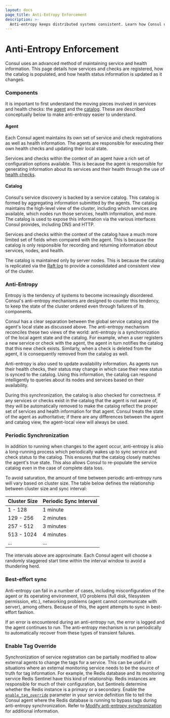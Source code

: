 ```yaml
---
layout: docs
page_title: Anti-Entropy Enforcement
description: >-
  Anti-entropy keeps distributed systems consistent. Learn how Consul uses an anti-entropy mechanism to periodically sync agent states with the service catalog to prevent the catalog from becoming stale.
---
```


# Anti-Entropy Enforcement

Consul uses an advanced method of maintaining service and health information.
This page details how services and checks are registered, how the catalog is
populated, and how health status information is updated as it changes.

### Components

It is important to first understand the moving pieces involved in services and
health checks: the [agent](#agent) and the [catalog](#catalog). These are
described conceptually below to make anti-entropy easier to understand.

#### Agent

Each Consul agent maintains its own set of service and check registrations as
well as health information. The agents are responsible for executing their own
health checks and updating their local state.

Services and checks within the context of an agent have a rich set of
configuration options available. This is because the agent is responsible for
generating information about its services and their health through the use of
[health checks](/consul/docs/services/usage/checks).

#### Catalog

Consul's service discovery is backed by a service catalog. This catalog is
formed by aggregating information submitted by the agents. The catalog maintains
the high-level view of the cluster, including which services are available,
which nodes run those services, health information, and more. The catalog is
used to expose this information via the various interfaces Consul provides,
including DNS and HTTP.

Services and checks within the context of the catalog have a much more limited
set of fields when compared with the agent. This is because the catalog is only
responsible for recording and returning information _about_ services, nodes, and
health.

The catalog is maintained only by server nodes. This is because the catalog is
replicated via the [Raft log](/consul/docs/architecture/consensus) to provide a
consolidated and consistent view of the cluster.

### Anti-Entropy

Entropy is the tendency of systems to become increasingly disordered. Consul's
anti-entropy mechanisms are designed to counter this tendency, to keep the
state of the cluster ordered even through failures of its components.

Consul has a clear separation between the global service catalog and the agent's
local state as discussed above. The anti-entropy mechanism reconciles these two
views of the world: anti-entropy is a synchronization of the local agent state and
the catalog. For example, when a user registers a new service or check with the
agent, the agent in turn notifies the catalog that this new check exists.
Similarly, when a check is deleted from the agent, it is consequently removed from
the catalog as well.

Anti-entropy is also used to update availability information. As agents run
their health checks, their status may change in which case their new status
is synced to the catalog. Using this information, the catalog can respond
intelligently to queries about its nodes and services based on their
availability.

During this synchronization, the catalog is also checked for correctness. If
any services or checks exist in the catalog that the agent is not aware of, they
will be automatically removed to make the catalog reflect the proper set of
services and health information for that agent. Consul treats the state of the
agent as authoritative; if there are any differences between the agent
and catalog view, the agent-local view will always be used.

### Periodic Synchronization

In addition to running when changes to the agent occur, anti-entropy is also a
long-running process which periodically wakes up to sync service and check
status to the catalog. This ensures that the catalog closely matches the agent's
true state. This also allows Consul to re-populate the service catalog even in
the case of complete data loss.

To avoid saturation, the amount of time between periodic anti-entropy runs will
vary based on cluster size. The table below defines the relationship between
cluster size and sync interval:

| Cluster Size | Periodic Sync Interval |
| ------------ | ---------------------- |
| 1 - 128      | 1 minute               |
| 129 - 256    | 2 minutes              |
| 257 - 512    | 3 minutes              |
| 513 - 1024   | 4 minutes              |
| ...          | ...                    |

The intervals above are approximate. Each Consul agent will choose a randomly
staggered start time within the interval window to avoid a thundering herd.

### Best-effort sync

Anti-entropy can fail in a number of cases, including misconfiguration of the
agent or its operating environment, I/O problems (full disk, filesystem
permission, etc.), networking problems (agent cannot communicate with server),
among others. Because of this, the agent attempts to sync in best-effort
fashion.

If an error is encountered during an anti-entropy run, the error is logged and
the agent continues to run. The anti-entropy mechanism is run periodically to
automatically recover from these types of transient failures.

### Enable Tag Override

Synchronization of service registration can be partially modified to
allow external agents to change the tags for a service. This can be
useful in situations where an external monitoring service needs to be
the source of truth for tag information. For example, the Redis
database and its monitoring service Redis Sentinel have this kind of
relationship. Redis instances are responsible for much of their
configuration, but Sentinels determine whether the Redis instance is a
primary or a secondary. Enable the
[`enable_tag_override`](/consul/docs/services/configuration/services-configuration-reference#enable_tag_override) parameter in your service definition file to tell the Consul agent where the Redis database is running to bypass
tags during anti-entropy synchronization. Refer to
[Modify anti-entropy synchronization](/consul/docs/services/usage/define-services#modify-anti-entropy-synchronization) for additional information.